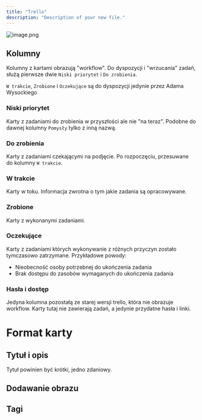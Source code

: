 ```yaml
---
title: "Trello"
description: "Description of your new file."
---
```


![image.png](/images/image.png)

## Kolumny

Kolumny z kartami obrazują "workflow". Do dyspozycji i "wrzucania" zadań, służą pierwsze dwie `Niski priorytet` i `Do zrobienia`.

`W trakcie`, `Zrobione` i `Oczekujące` są do dyspozycji jedynie przez Adama Wysockiego

### Niski priorytet

Karty z zadaniami do zrobienia w przyszłości ale nie "na teraz". Podobne do dawnej kolumny `Pomysły` tylko z inną nazwą. 

### Do zrobienia 

Karty z zadaniami czekającymi na podjęcie. Po rozpoczęciu, przesuwane do kolumny `W trakcie`.

### W trakcie

Karty w toku. Informacja zwrotna o tym jakie zadania są opracowywane. 

### Zrobione

Karty z wykonanymi zadaniami.

### Oczekujące

Karty z zadaniami których wykonywanie z różnych przyczyn zostało tymczasowo zatrzymane. Przykładowe powody:

- Nieobecność osoby potrzebnej do ukończenia zadania
- Brak dostępu do zasobów wymaganych do ukończenia zadania

### Hasła i dostęp

Jedyna kolumna pozostałą ze starej wersji trello, która nie obrazuje workflow. Karty tutaj nie zawierają zadań, a jedynie przydatne hasła i linki.

# Format karty

## Tytuł i opis

Tytuł powinien być krótki, jedno zdaniowy. 

## Dodawanie obrazu

## Tagi